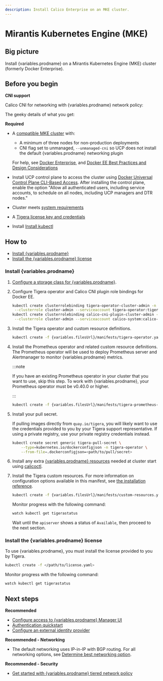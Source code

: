 ```yaml
---
description: Install Calico Enterprise on an MKE cluster.
---
```


# Mirantis Kubernetes Engine (MKE)

## Big picture

Install {variables.prodname} on a Mirantis Kubernetes Engine (MKE) cluster (formerly Docker Enterprise).

## Before you begin

**CNI support**

Calico CNI for networking with {variables.prodname} network policy:

The geeky details of what you get:

<GeekDetails
  prodname='{variables.prodname}'
  details='Policy:Calico,IPAM:Calico,CNI:Calico,Overlay:IPIP,Routing:BGP,Datastore:Kubernetes'
/>

**Required**

- A [compatible MKE cluster](../compatibility.mdx#mke) with:

  - A minimum of three nodes for non-production deployments
  - CNI flag set to unmanaged, `--unmanaged-cni` so UCP does not install the default {variables.prodname} networking plugin

  For help, see [Docker Enterprise](https://docs.docker.com/), and [Docker EE Best Practices and Design Considerations](https://docs.mirantis.com/docker-enterprise/v3.0/dockeree-ref-arch/deploy-manage/best-practices-design.html)

- Install UCP control plane to access the cluster using [Docker Universal Control Plane CLI-Based Access](https://dockerlabs.collabnix.com/advanced/Docker-UCP-overview.html). After installing the control plane, enable the option "Allow all authenticated users, including service accounts, to schedule on all nodes, including UCP managers and DTR nodes."

- Cluster meets [system requirements](requirements.mdx)

- A [Tigera license key and credentials](calico-enterprise.mdx)

- Install [Install kubectl](https://kubernetes.io/docs/tasks/tools/install-kubectl/)

## How to

- [Install {variables.prodname}](#install-calico-enterprise)
- [Install the {variables.prodname} license](#install-the-calico-enterprise-license)

### Install {variables.prodname}

1. [Configure a storage class for {variables.prodname}](../../operations/logstorage/create-storage.mdx).

1. Configure Tigera operator and Calico CNI plugin role bindings for Docker EE.

   ```bash
   kubectl create clusterrolebinding tigera-operator-cluster-admin -n tigera-operator \
    --clusterrole cluster-admin --serviceaccount tigera-operator:tigera-operator
   kubectl create clusterrolebinding calico-cni-plugin-cluster-admin -n calico-system \
    --clusterrole cluster-admin --serviceaccount calico-system:calico-cni-plugin
   ```

1. Install the Tigera operator and custom resource definitions.

   ```bash
   kubectl create -f {variables.filesUrl}/manifests/tigera-operator.yaml
   ```

1. Install the Prometheus operator and related custom resource definitions. The Prometheus operator will be used to deploy Prometheus server and Alertmanager to monitor {variables.prodname} metrics.

   :::note

   If you have an existing Prometheus operator in your cluster that you want to use, skip this step. To work with {variables.prodname}, your Prometheus operator must be v0.40.0 or higher.

   :::

   ```bash
   kubectl create -f {variables.filesUrl}/manifests/tigera-prometheus-operator.yaml
   ```

1. Install your pull secret.

   If pulling images directly from `quay.io/tigera`, you will likely want to use the credentials provided to you by your Tigera support representative. If using a private registry, use your private registry credentials instead.

   ```bash
   kubectl create secret generic tigera-pull-secret \
       --type=kubernetes.io/dockerconfigjson -n tigera-operator \
       --from-file=.dockerconfigjson=<path/to/pull/secret>
   ```

1. Install any extra [{variables.prodname} resources](../../reference/resources/index.mdx) needed at cluster start using [calicoctl](../../reference/clis/calicoctl/overview.mdx).

1. Install the Tigera custom resources. For more information on configuration options available in this manifest, see [the installation reference](../../reference/installation/api.mdx).

   ```bash
   kubectl create -f {variables.filesUrl}/manifests/custom-resources.yaml
   ```

   Monitor progress with the following command:

   ```bash
   watch kubectl get tigerastatus
   ```

   Wait until the `apiserver` shows a status of `Available`, then proceed to the next section.

### Install the {variables.prodname} license

To use {variables.prodname}, you must install the license provided to you by Tigera.

```bash
kubectl create -f </path/to/license.yaml>
```

Monitor progress with the following command:

```bash
watch kubectl get tigerastatus
```

## Next steps

**Recommended**

- [Configure access to {variables.prodname} Manager UI](../../operations/cnx/access-the-manager.mdx)
- [Authentication quickstart](../../operations/cnx/authentication-quickstart.mdx)
- [Configure an external identity provider](../../operations/cnx/configure-identity-provider.mdx)

**Recommended - Networking**

- The default networking uses IP-in-IP with BGP routing. For all networking options, see [Determine best networking option](../../networking/determine-best-networking.mdx).

**Recommended - Security**

- [Get started with {variables.prodname} tiered network policy](../../network-policy/policy-tiers/tiered-policy.mdx)
